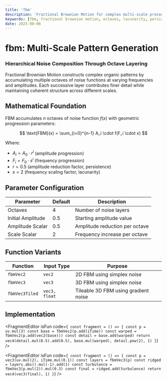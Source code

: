 ```yaml
---
title: 'fbm'
description: 'Fractional Brownian Motion for complex multi-scale procedural patterns through octave accumulation'
keywords: [fbm, fractional brownian motion, octaves, lacunarity, persistence, noise layers]
date: 2025-08-06
---
```



# fbm: Multi-Scale Pattern Generation

### Hierarchical Noise Composition Through Octave Layering

Fractional Brownian Motion constructs complex organic patterns by accumulating multiple octaves of noise functions at varying frequencies and amplitudes. Each successive layer contributes finer detail while maintaining coherent structure across different scales.

## Mathematical Foundation

FBM accumulates $n$ octaves of noise function $f(x)$ with geometric progression parameters:

$$
\text{FBM}(x) = \sum_{i=0}^{n-1} A_i \cdot f(F_i \cdot x)
$$

Where:

- $A_i = A_0 \cdot r^i$ (amplitude progression)
- $F_i = F_0 \cdot s^i$ (frequency progression)
- $r = 0.5$ (amplitude reduction factor, persistence)
- $s = 2$ (frequency scaling factor, lacunarity)

## Parameter Configuration

| Parameter         | Default | Description                    |
| ----------------- | ------- | ------------------------------ |
| Octaves           | 4       | Number of noise layers         |
| Initial Amplitude | 0.5     | Starting amplitude value       |
| Amplitude Scalar  | 0.5     | Amplitude reduction per octave |
| Scale Scalar      | 2       | Frequency increase per octave  |

## Function Variants

| Function       | Input Type    | Purpose                              |
| -------------- | ------------- | ------------------------------------ |
| `fbmVec2`      | `vec2`        | 2D FBM using simplex noise           |
| `fbmVec3`      | `vec3`        | 3D FBM using simplex noise           |
| `fbmVec3Tiled` | `vec3, float` | Tileable 3D FBM using gradient noise |

## Implementation

<FragmentEditor
        isFun
        code={`
const fragment = () => {
        const p = uv.mul(3)
        const base = fbmVec2(p.add(iTime))
        const warped = fbmVec2(p.add(vec2(base)))
        const detail = base.add(warped)
        return vec4(detail.mul(0.5).add(0.5), base.mul(warped), detail.pow(2), 1)
}`}
/>

<FragmentEditor
        isFun
        code={`
const fragment = () => {
        const p = vec3(uv.mul(2), iTime.mul(0.1))
        const layers = fbmVec3(p)
        const ridged = layers.abs().mul(-1).add(1)
        const turbulence = fbmVec3(p.mul(2)).mul(0.3)
        const final = ridged.add(turbulence)
        return vec4(vec3(final), 1)
}`}
/>
